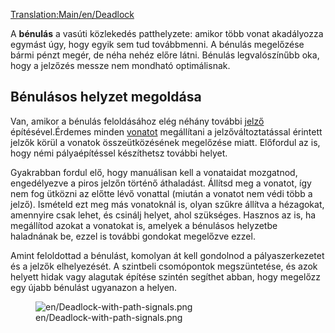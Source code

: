 [[Translation:Main/en/Deadlock]]{{en/-}}

A '''bénulás''' a vasúti közlekedés patthelyzete: amikor több vonat akadályozza egymást úgy, hogy egyik sem tud továbbmenni. A bénulás megelőzése bármi pénzt megér, de néha nehéz előre látni. Bénulás legvalószínűbb oka, hogy a jelzőzés messze nem mondható optimálisnak.

== Bénulásos helyzet megoldása ==

Van, amikor a bénulás feloldásához elég néhány további [[Main/hu/Jelzők|jelző]] építésével.Érdemes minden [[Main/hu/Vonatok|vonatot]] megállítani a jelzőváltoztatással érintett jelzők körül a vonatok összeütközésének megelőzése miatt. Előfordul az is, hogy némi pályaépítéssel készíthetsz további helyet.

Gyakrabban fordul elő, hogy manuálisan kell a vonataidat mozgatnod, engedélyezve a piros jelzőn történő áthaladást. Állítsd meg a vonatot, így nem fog ütközni az előtte lévő vonattal (miután a vonatot nem védi több a jelző). Ismételd ezt meg más vonatoknál is, olyan szűkre állítva a hézagokat, amennyire csak lehet, és csinálj helyet, ahol szükséges. Hasznos az is, ha megállítod azokat a vonatokat is, amelyek a bénulásos helyzetbe haladnának be, ezzel is további gondokat megelőzve ezzel.

Amint feloldottad a bénulást, komolyan át kell gondolnod a pályaszerkezetet és a jelzők elhelyezését. A szintbeli csomópontok megszüntetése, és azok helyett hidak vagy alagutak építése szintén segíthet abban, hogy megelőzz egy újabb bénulást ugyanazon a helyen.

[[File:en/Deadlock-with-path-signals.png]]